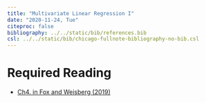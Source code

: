 ---
title: "Multivariate Linear Regression I"
date: "2020-11-24, Tue"
citeproc: false
bibliography: ../../static/bib/references.bib
csl: ../../static/bib/chicago-fullnote-bibliography-no-bib.csl
---

# Required Reading

- <i class="fas fa-book"></i> [Ch4. in Fox and Weisberg (2019)](readings/John Fox, Sanford Weisberg - An R Companion to Applied Regression 2019, SAGE.pdf)

